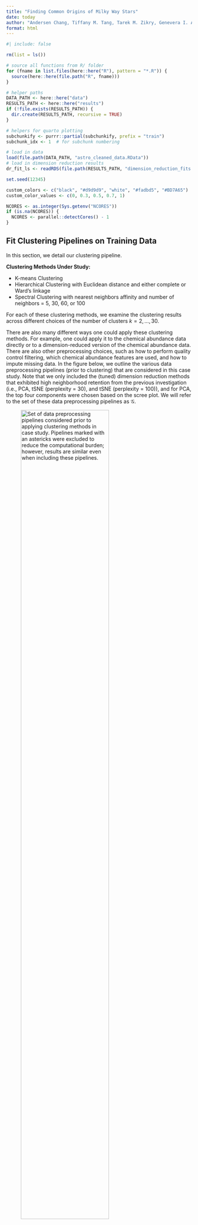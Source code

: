 ```yaml
---
title: "Finding Common Origins of Milky Way Stars"
date: today
author: "Andersen Chang, Tiffany M. Tang, Tarek M. Zikry, Genevera I. Allen"
format: html
---
```


```r
#| include: false

rm(list = ls())

# source all functions from R/ folder
for (fname in list.files(here::here("R"), pattern = "*.R")) {
  source(here::here(file.path("R", fname)))
}

# helper paths
DATA_PATH <- here::here("data")
RESULTS_PATH <- here::here("results")
if (!file.exists(RESULTS_PATH)) {
  dir.create(RESULTS_PATH, recursive = TRUE)
}

# helpers for quarto plotting
subchunkify <- purrr::partial(subchunkify, prefix = "train")
subchunk_idx <- 1  # for subchunk numbering

# load in data
load(file.path(DATA_PATH, "astro_cleaned_data.RData"))
# load in dimension reduction results
dr_fit_ls <- readRDS(file.path(RESULTS_PATH, "dimension_reduction_fits.rds"))

set.seed(12345)

custom_colors <- c("black", "#d9d9d9", "white", "#fadbd5", "#BD7A65")
custom_color_values <- c(0, 0.3, 0.5, 0.7, 1)

NCORES <- as.integer(Sys.getenv("NCORES"))
if (is.na(NCORES)) {
  NCORES <- parallel::detectCores() - 1
}
```

## Fit Clustering Pipelines on Training Data

In this section, we detail our clustering pipeline.

**Clustering Methods Under Study:**

- K-means Clustering
- Hierarchical Clustering with Euclidean distance and either complete or Ward's linkage
- Spectral Clustering with nearest neighbors affinity and number of neighbors = 5, 30, 60, or 100

For each of these clustering methods, we examine the clustering results across different choices of the number of clusters $k = 2, \ldots, 30$.

There are also many different ways one could apply these clustering methods. 
For example, one could apply it to the chemical abundance data directly or to a dimension-reduced version of the chemical abundance data. 
There are also other preprocessing choices, such as how to perform quality control filtering, which chemical abundance features are used, and how to impute missing data.
In the figure below, we outline the various data preprocessing pipelines (prior to clustering) that are considered in this case study.
Note that we only included the (tuned) dimension reduction methods that exhibited high neighborhood retention from the previous investigation (i.e., PCA, tSNE (perplexity = 30), and tSNE (perplexity = 100)), and for PCA, the top four components were chosen based on the scree plot.
We will refer to the set of these data preprocessing pipelines as $\mathcal{G}$.

![Set of data preprocessing pipelines considered prior to applying clustering methods in case study. Pipelines marked with an astericks were excluded to reduce the computational burden; however, results are similar even when including these pipelines.](../figures/data_preprocessing_pipeline.jpg){width="75%"}

```r
#| code-summary: "Show Code to Fit Clustering Pipelines on Training Data"

## this code chunk fits the clustering pipelines on the training data

#### choose imputation methods ####
data_ls <- list(
  "Mean-imputed" = data_mean_imputed$train,
  "RF-imputed" = data_rf_imputed$train
)

#### choose number of features ####
feature_modes <- list(
  "Small" = 7,
  "Medium" = 11,
  "Big" = 19
)

#### choose ks ####
ks <- 2:30

#### choose dimension reduction methods ####
# raw data
identity_fun_ls <- list("Raw" = function(x) x)

# pca
pca_fun_ls <- list("PCA" = purrr::partial(fit_pca, ndim = 4))

# tsne
tsne_perplexities <- c(30, 100)
tsne_fun_ls <- purrr::map(
  tsne_perplexities,
  ~ purrr::partial(fit_tsne, dims = 2, perplexity = .x)
) |> 
  setNames(sprintf("tSNE (perplexity = %d)", tsne_perplexities))

# putting it together
dr_fun_ls <- c(
  identity_fun_ls,
  pca_fun_ls,
  tsne_fun_ls
)

#### choose clustering methods ####
# kmeans
kmeans_fun_ls <- list("K-means" = purrr::partial(fit_kmeans, ks = ks))

# hierarchical clustering
hclust_params <- list(
  d = c("euclidean"),
  linkage = c("complete", "ward.D")
) |> 
  expand.grid()
hclust_fun_ls <- purrr::map(
  1:nrow(hclust_params),
  ~ purrr::partial(
    fit_hclust, 
    ks = ks,
    d = hclust_params$d[[.x]],
    linkage = hclust_params$linkage[[.x]]
  )
) |> 
  setNames(
    sprintf(
      "Hierarchical (dist = %s, link = %s)",
      hclust_params$d, hclust_params$linkage
    )
  )

# spectral clustering
n_neighbors <- c(5, 30, 60, 100)
spectral_fun_ls <- purrr::map(
  n_neighbors,
  ~ purrr::partial(
    fit_spectral_clustering, 
    ks = ks,
    affinity = "nearest_neighbors",
    n_neighbors = .x
  )
) |> 
  setNames(sprintf("Spectral (n_neighbors = %s)", n_neighbors))

# putting it together
clust_fun_ls <- c(
  kmeans_fun_ls,
  hclust_fun_ls,
  spectral_fun_ls
)

#### Fit Clustering Pipelines ####
pipe_tib <- tidyr::expand_grid(
  data = data_ls,
  feature_mode = feature_modes,
  dr_method = dr_fun_ls,
  clust_method = clust_fun_ls
) |> 
  dplyr::mutate(
    impute_mode_name = names(data),
    feature_mode_name = names(feature_mode),
    dr_method_name = names(dr_method),
    clust_method_name = names(clust_method),
    name = stringr::str_glue(
      "{clust_method_name} [{impute_mode_name} + {feature_mode_name} + {dr_method_name}]"
    )
  ) |> 
  # remove some clustering pipelines to reduce computation burden
  dplyr::filter(
    # remove all big feature set + dimension-reduction runs
    !((dr_method_name != "Raw") & (feature_mode_name == "Big"))
  )
pipe_ls <- split(pipe_tib, seq_len(nrow(pipe_tib))) |> 
  setNames(pipe_tib$name)

fit_results_fname <- file.path(RESULTS_PATH, "clustering_fits_train.rds")
if (!file.exists(fit_results_fname)) {
  library(future)
  plan(multisession, workers = NCORES)
  
  # fit clustering pipelines (if not already cached)
  clust_fit_ls <- furrr::future_map(
    pipe_ls,
    function(pipe_df) {
      g <- create_preprocessing_pipeline(
        feature_mode = pipe_df$feature_mode[[1]],
        preprocess_fun = pipe_df$dr_method[[1]]
      )
      clust_out <- pipe_df$clust_method[[1]](
        data = pipe_df$data[[1]], preprocess_fun = g
      )
      return(clust_out)
    },
    .options = furrr::furrr_options(
      seed = TRUE, 
      globals = list(
        ks = ks,
        create_preprocessing_pipeline = create_preprocessing_pipeline,
        get_abundance_data = get_abundance_data,
        tsne_perplexities = tsne_perplexities,
        hclust_params = hclust_params,
        n_neighbors = n_neighbors,
        fit_kmeans = fit_kmeans,
        fit_hclust = fit_hclust,
        fit_spectral_clustering = fit_spectral_clustering
      )
    )
  )
  # save fitted clustering pipelines
  saveRDS(clust_fit_ls, file = fit_results_fname)
} else {
  # read in fitted clustering pipelines (if already cached)
  clust_fit_ls <- readRDS(fit_results_fname)
}
```

To see and interact with the training clustering results, we have developed a shiny app, which can be run locally in R/RStudio by typing the following in your R console:

```r
#| eval: false
#| code-fold: false

view_clusters_app()
```

## Hyperparameter Tuning and Model Selection via Cluster Stability

To select the best clustering method and number of clusters $k$, we propose a stability-driven model selection procedure.
Here, given our goal of working towards scientific discovery, we operate under the driving philosophy that our scientific conclusions should not be robust or stable across arbitrary human judgment calls such as the data preprocessing pipelines outlined in the above figure.
Driven by this "stability principle", we hence select the clustering method and number of clusters that yields the most stable (or similar) clustering results regardless of the data subsample used for training and regardless of the choice of data preprocessing pipeline $g \in \mathcal{G}$.
To operationalize this idea, we implement Algorithm 1 below, which is inspired by the Model Explorer algorithm from @ben2001stability.

![](../figures/algorithm1.png){width="75%"}

```r
#| code-summary: "Show Code to Tune/Evaluate Clustering Pipelines via Cluster Stability"

## this code chunk performs model selection and hyperparameter tuning for the trained clustering pipelines

#### ModelExplorer hyperparameters ####
n_subsamples <- 50 # Number of subsamples
subsample_frac <- 0.8 # Proportion of data to subsample
max_pairs <- 100  # max num of pairs of subsamples to evaluate cluster stability
metric <- "ARI"  # metrics to compute for cluster stability

n <- nrow(data_ls$`Mean-imputed`)
fit_results_fname <- file.path(RESULTS_PATH, "clustering_subsampled_fits.rds")
stability_results_fname <- file.path(
  RESULTS_PATH, sprintf("clustering_subsampled_stability_%s.RData", metric)
)
if (!file.exists(fit_results_fname) ||
    !file.exists(stability_results_fname)) {
  library(future)
  plan(multisession, workers = NCORES)

  # fit clustering pipelines on subsampled data (if not already cached)
  clust_subsampled_fit_ls <- purrr::map(
    1:n_subsamples,
    function(b) {
      # get subsampled indices
      subsampled_idxs <- sort(
        sample(1:n, size = subsample_frac * n, replace = FALSE)
      )
      furrr::future_map(
        pipe_ls,
        function(pipe_df) {
          # fit clustering pipeline on subsample
          g <- create_preprocessing_pipeline(
            feature_mode = pipe_df$feature_mode[[1]],
            preprocess_fun = pipe_df$dr_method[[1]]
          )
          clust_out <- pipe_df$clust_method[[1]](
            data = pipe_df$data[[1]][subsampled_idxs, ], preprocess_fun = g
          )
          # return only the cluster ids for subsample
          cluster_ids <- purrr::map(
            clust_out$cluster_ids,
            function(cluster_ids) {
              out <- rep(NA, nrow(pipe_df$data[[1]]))
              out[subsampled_idxs] <- cluster_ids
              return(out)
            }
          )
          return(cluster_ids)
        },
        .options = furrr::furrr_options(
          seed = TRUE, 
          globals = list(
            ks = ks,
            subsampled_idxs = subsampled_idxs,
            create_preprocessing_pipeline = create_preprocessing_pipeline,
            get_abundance_data = get_abundance_data,
            tsne_perplexities = tsne_perplexities,
            hclust_params = hclust_params,
            n_neighbors = n_neighbors,
            fit_kmeans = fit_kmeans,
            fit_hclust = fit_hclust,
            fit_spectral_clustering = fit_spectral_clustering
          )
        )
      )
    }
  ) |> 
    setNames(as.character(1:n_subsamples)) |> 
    purrr::list_flatten(name_spec = "{inner} {outer}") |> 
    purrr::list_flatten(name_spec = "{inner}: {outer}")
  # save fitted clustering pipelines on subsampled data
  saveRDS(clust_subsampled_fit_ls, file = fit_results_fname)
  
  # create tibble of clustering results
  clusters_tib <- tibble::tibble(
    name = names(clust_subsampled_fit_ls),
    cluster_ids = clust_subsampled_fit_ls
  ) |> 
    annotate_clustering_results()
  
  # evaluate stability of clustering results per pipeline
  stability_per_pipeline <- clusters_tib |> 
    dplyr::group_by(
      k, pipeline_name, 
      impute_mode_name, feature_mode_name, dr_method_name, clust_method_name
    ) |>
    dplyr::summarise(
      cluster_list = list(cluster_ids),
      .groups = "drop"
    )
  stability_vals <- furrr::future_map(
    stability_per_pipeline$cluster_list,
    function(clusters) {
      cluster_stability(
        clusters, max_pairs = max_pairs, metrics = metric
      )[[metric]]
    },
    .options = furrr::furrr_options(
      seed = TRUE, 
      globals = list(
        cluster_stability = cluster_stability,
        max_pairs = max_pairs,
        metric = metric
      )
    )
  )
  stability_per_pipeline <- stability_per_pipeline |> 
    dplyr::mutate(
      group_name = pipeline_name,
      stability = !!stability_vals
    )
  
  # evaluate stability of clustering results per clustering method
  stability_per_clust_method <- clusters_tib |> 
    dplyr::group_by(
      k, clust_method_name
    ) |>
    dplyr::summarise(
      pipeline_names = list(unique(pipeline_name)),
      cluster_list = list(cluster_ids),
      .groups = "drop"
    )
  stability_vals <- furrr::future_map2(
    stability_per_clust_method$cluster_list,
    stability_per_clust_method$pipeline_names,
    function(clusters, pipe_names) {
      cluster_stability(
        clusters, max_pairs = max_pairs * length(pipe_names), metrics = metric
      )[[metric]]
    },
    .options = furrr::furrr_options(
      seed = TRUE, 
      globals = list(
        cluster_stability = cluster_stability,
        max_pairs = max_pairs,
        metric = metric
      )
    )
  )
  stability_per_clust_method <- stability_per_clust_method |>
    dplyr::mutate(
      group_name = clust_method_name,
      stability = !!stability_vals
    )
  
  save(
    stability_per_pipeline, 
    stability_per_clust_method, 
    file = stability_results_fname
  )
} else {
  # read in fitted clustering pipelines on subsampled data (if already cached)
  clust_subsampled_fit_ls <- readRDS(fit_results_fname)
  # read in evaluated stability of clustering results
  load(stability_results_fname)
}
```

The main results from our stability-driven model selection procedure are shown in the figure below under the `Per Clustering Method` tab.

**Main Takeaways:**

- Spectral clustering (n\_neighbors = 60) with $k = 2$ clusters yields the most stable clusters
- Interestingly, K-means with $k = 8$ clusters also appears quite stable, considering that it is producing far more granular clusters than $k = 2$.

*Note: For completeness, the stability across subsamples per data preprocessing + clustering pipeline is provided under the `Per Pipeline` tab.*

:::{.panel-tabset .column-page-right}

```r
#| output: asis
#| echo: false

# plot stability results
stability_results_ls <- list(
  "Per Clustering Method" = stability_per_clust_method,
  "Per Pipeline" = stability_per_pipeline
)
for (stability_mode in names(stability_results_ls)) {
  cat(sprintf("\n\n### %s\n\n", stability_mode))
  plt_df <- stability_results_ls[[stability_mode]] |> 
    dplyr::mutate(
      mean_stability = purrr::map_dbl(stability, mean),
      sd_stability = purrr::map_dbl(stability, sd),
      n_stability = purrr::map_dbl(stability, length)
    )
  plt <- plt_df |> 
    ggplot2::ggplot() +
    ggplot2::aes(
      x = k, 
      y = mean_stability, 
      color = group_name
    ) +
    ggplot2::geom_line() +
    ggplot2::labs(x = "k", y = "Mean Stability", color = "") +
    vthemes::theme_vmodern()
  subchunkify(
    plotly::ggplotly(plt),
    caption = "'Stability of clustering pipelines across the number of clusters, measured via the adjusted Rand Index (ARI).'"
  )
}
```

:::

## Estimate Consensus Clusters

For both Spectral Clustering (n\_neighbors = 60) with $k = 2$ clusters and K-means with $k = 8$ clusters, we next aggregate the learned clusters across each of the data preprocessing pipelines using consensus clustering.

```r
#| code-summary: "Show Code to Estimate Consensus Clusters"

best_clust_methods <- list(
  "k = 2: Spectral (n_neighbors = 60)" = list(
    clust_method_name = "Spectral (n_neighbors = 60)",
    k = 2
  ),
  "k = 9: Spectral (n_neighbors = 60)" = list(
    clust_method_name = "Spectral (n_neighbors = 60)",
    k = 9
  ),
  "k = 8: K-means" = list(
    clust_method_name = "K-means", 
    k = 8
  )
)
clust_fit_ls <- purrr::map(clust_fit_ls, ~ .x$cluster_ids) |> 
  purrr::list_flatten(name_spec = "{inner}: {outer}")

consensus_clusters_results_path <- file.path(
  RESULTS_PATH, "consensus_clusters_train.rds"
)
consensus_nbhd_results_path <- file.path(
  RESULTS_PATH, "consensus_neighborhood_matrices_train.rds"
)
if (!file.exists(consensus_clusters_results_path) | 
    !file.exists(consensus_nbhd_results_path)) {
  nbhd_mat_ls <- list()
  consensus_out_ls <- list()
  for (i in 1:length(best_clust_methods)) {
    clust_method_name <- best_clust_methods[[i]]$clust_method_name
    k <- best_clust_methods[[i]]$k
    key <- names(best_clust_methods)[i]
    
    stable_clusters_tib_all <- tibble::tibble(
      name = names(clust_fit_ls),
      cluster_ids = clust_fit_ls
    ) |> 
      annotate_clustering_results() |> 
      dplyr::filter(
        k == !!k,
        clust_method_name == !!clust_method_name
      )
  
    keep_clust_ls <- stable_clusters_tib_all$cluster_ids
    # compute neighborhood matrix
    nbhd_mat_ls[[key]] <- get_consensus_neighborhood_matrix(keep_clust_ls)
    # aggregate stable clusters using consensus clustering
    consensus_out_ls[[key]] <- fit_consensus_clusters(nbhd_mat_ls[[key]], k = k)["cluster_ids"]
  }
  saveRDS(consensus_out_ls, file = consensus_clusters_results_path)
  saveRDS(nbhd_mat_ls, file = consensus_nbhd_results_path)
} else {
  # read in fitted clustering pipelines (if already cached)
  consensus_out_ls <- readRDS(consensus_clusters_results_path)
  nbhd_mat_ls <- readRDS(consensus_nbhd_results_path)
}
```

We visualize the resulting training consensus clusters in various ways below. Note:

- The frequencies shown in the consensus neighborhood heatmaps reveal the proportion of times that two stars were assigned to the same cluster across the different choices of data preprocessing pipelines.
    - High frequencies close to 1 indicate that the two stars were almost always in the same cluster. 
    - Low frequencies close to 0 in the consensus neighborhood heatmaps indicate that the two stars were almost never in the same cluster.
- For each star, we define its local stability to be the average co-clustering frequency (i.e., the value shown in the consensus neighborhood heatmap) with all other stars in the same cluster. Intuitively, the local stability score for a star captures how consistently the star is clustered with other stars in its estimated cluster. Low local stability suggests that the star is not consistently clustered and may "hop" from one cluster to another depending on the data preprocessing choices.

Clearly, we observe that the two clusters from Spectral Clustering (n\_neighbors = 60) are extremely stable; however, these two clusters largely recapitulate a well-known iron-rich versus iron-poor dichotomy between younger versus older stars in the Milky Way. Consequently, in an effort to seek new insights beyond this well-known phenomenon, we will turn our attention to the 8 clusters from K-means clustering for the remainder of this analysis.

:::{.panel-tabset}

```r
#| output: asis
#| echo: false

keep_dr_methods <- c("PCA", "tSNE (perplexity = 30)", "tSNE (perplexity = 100)")
keep_dr_feature_modes <- c("small", "medium")
dr_plt_df <- dr_fit_ls[keep_dr_feature_modes] |> 
  purrr::map(~ .x[keep_dr_methods]) |> 
  purrr::list_flatten(name_spec = "{inner} [{outer}]") |>
  purrr::map(
    ~ .x$scores[, 1:2] |> 
      setNames(paste0("Component ", 1:2)) |> 
      dplyr::mutate(
        id = 1:dplyr::n()
      )
  ) |> 
  dplyr::bind_rows(.id = "method") |> 
  dplyr::mutate(
    method = forcats::fct_inorder(method)
  )

for (key in c("k = 2: Spectral (n_neighbors = 60)", "k = 8: K-means")) {
  cat(sprintf("\n\n### %s\n\n", key))
  cat("\n\n:::{.panel-tabset .nav-pills}\n\n")
  clust_method_key <- stringr::str_remove(key, ".*:\\s")
  k_key <- stringr::str_extract(key, "(?<=k = )\\d+")
  nbhd_mat <- nbhd_mat_ls[[key]]
  consensus_cluster_ids <- consensus_out_ls[[key]]$cluster_ids
  
  cat("\n\n#### Overview\n\n")
  cat("\n\n##### Consensus Neighborhood Heatmap\n\n")
  consensus_plt <- plot_consensus_clusters(
    nbhd_mat,
    leaf_colors = as.factor(consensus_cluster_ids),
    custom_colors = custom_colors,
    custom_color_values = custom_color_values
  )
  subchunkify(
    consensus_plt, fig_width = 12, fig_height = 10,
    caption = sprintf(
      "'Consensus neighborhood heatmap, aggregated across all runs using %s and k = %s.'",
      clust_method_key, k_key
    )
  )
  
  cat("\n\n##### GCs per Cluster\n\n")
  bar_plt <- plot_gcs_per_cluster(
    cluster_ids = consensus_cluster_ids,
    gcs = metadata$train$GC_NAME
  )
  subchunkify(
    plotly::ggplotly(bar_plt),
    caption = sprintf(
      "'GC composition for each estimated consensus cluster using %s and k = %s.'",
      clust_method_key, k_key
    )
  )
  
  cat("\n\n#### Local Stability\n\n")
  cat("\n\n##### On Galactic Coordinates\n\n")
  local_stability <- eval_local_stability(
    nbhd_mat, consensus_cluster_ids
  )
  local_stability_plt <- plot_local_stability_on_galactic(
    local_stability = local_stability,
    cluster_ids = consensus_cluster_ids,
    metadata = metadata$train
  )
  subchunkify(
    local_stability_plt, fig_width = 10, fig_height = 6,
    caption = "'Galactic coordinates of stars, colored by its local cluster stability.'"
  )
  # subchunkify(plotly::ggplotly(local_stability_plt))
  
  cat("\n\n##### On Dimension Reduction\n\n")
  dr_plt <- plot_local_stability_on_dr(
    local_stability = local_stability,
    cluster_ids = consensus_cluster_ids,
    metadata = metadata$train,
    dr_data = dr_plt_df
  )
  subchunkify(
    dr_plt, fig_width = 12, fig_height = 6,
    caption = "'Dimension reduction visualizations of stars, colored by its local cluster stability.'"
  )
  # subchunkify(plotly::ggplotly(dr_plt))
  
  cat("\n\n#### Abundance per Cluster\n\n")
  abundance_plt <- dplyr::bind_cols(
    cluster_id = as.factor(consensus_cluster_ids),
    data_mean_imputed$train
  ) |> 
    tidyr::pivot_longer(
      cols = -cluster_id,
      names_to = "Feature",
      values_to = "Abundance"
    ) |> 
    ggplot2::ggplot() +
    ggplot2::aes(x = Abundance, fill = cluster_id) +
    ggplot2::facet_wrap(~ Feature, scales = "free") +
    ggplot2::geom_density(alpha = 0.5) +
    ggplot2::labs(y = "Density", fill = "Cluster ID") +
    vthemes::theme_vmodern()
  subchunkify(
    plotly::ggplotly(abundance_plt),
    fig_width = 12, fig_height = 10,
    caption = "'Abundance of features per estimated consensus cluster.'"
  )
  
  cat("\n\n:::\n\n")
}
```

:::

## Aside: What ifs...

In this section, we explore two hypothetical "what if" scenarios purely for didactic purposes.

**First, what if we had chosen to use Spectral Clustering (n\_neighbors = 60) with $k = 9$ clusters, which yields a similar stability score as K-means with $k = 8$ clusters?**

In short, the clusters from Spectral Clustering (n\_neighbors = 60) with $k = 9$ clusters are quite similar to the that from K-means with $k = 8$ clusters. 
This is most easily seen in the neighborhood heatmap below, which shows the co-cluster membership of each pair of stars. 
Red indicates that the two stars were in the same cluster in both clustering methods. 
Black indicates that the two stars were in different clusters in both clustering methods. 
White indicates that the two stars were in the same cluster in one clustering method but not the other. 

Notably, cluster 2 from spectral clustering perfectly matches cluster 2 from K-means clustering. There is also very close alignment between several other clusters across methods, namely:

- Spectral cluster 1 and K-means cluster 1
- Spectral cluster 3 and K-means cluster 3
- Spectral cluster 7 and K-means cluster 6
- Spectral cluster 9 and K-means cluster 8

Furthermore, it appears that K-means cluster 4 is being split into two clusters by spectral clustering (clusters 4 and 6).

:::{.panel-tabset}

### Comparison Summary

```r
#| output: asis
#| echo: false

consensus_clusters_ls <- list(
  "k = 9: Spectral (n_neighbors = 60)" = consensus_out_ls$`k = 9: Spectral (n_neighbors = 60)`$cluster_ids,
  "k = 8: K-means" = consensus_out_ls$`k = 8: K-means`$cluster_ids
)

cat("\n\n#### Neighborhood Heatmap\n\n")
nbhd_mat <- get_consensus_neighborhood_matrix(consensus_clusters_ls)
heatmap_plt <- ggwrappers::plot_hclust_heatmap(
  X = as.data.frame(nbhd_mat),
  x_groups = paste0(
    "Spectral\nCluster ", 
    consensus_clusters_ls$`k = 9: Spectral (n_neighbors = 60)`
  ),
  y_groups = paste0(
    "K-means\nCluster ", 
    consensus_clusters_ls$`k = 8: K-means`
  ),
  show_ytext = FALSE,
  show_xtext = FALSE
) +
  ggplot2::scale_fill_gradientn(
    colors = custom_colors, values = scales::rescale(custom_color_values)
  ) +
  ggplot2::labs(
    fill = "Frequency", x = "Star", y = "Star"
  ) +
  ggplot2::theme(
    panel.spacing = grid::unit(.05, "lines"),
    panel.border = ggplot2::element_rect(
      color = "black", fill = NA, linewidth = 0
    )
  )
subchunkify(
  heatmap_plt, fig_width = 12, fig_height = 10,
  caption = "'Consensus neighborhood heatmap between consensus clusters using Spectral (n_neighbors = 60) with k = 9 and K-means with k = 8.'"
)

cat("\n\n#### GCs per Cluster\n\n")
aligned_consensus_cluster_ls <- purrr::map(
  consensus_clusters_ls,
  ~ align_clusters(consensus_clusters_ls[[1]], factor(.x, levels = 1:9))
)
plt_df <- aligned_consensus_cluster_ls |> 
  dplyr::bind_cols() |> 
  dplyr::mutate(
    GC_NAME = metadata$train$GC_NAME
  ) |> 
  tidyr::pivot_longer(
    cols = -c(GC_NAME),
    names_to = "Pipeline",
    values_to = "cluster_id"
  )
bar_plt <- plt_df |> 
  ggplot2::ggplot() +
  ggplot2::aes(
    x = as.factor(cluster_id),
    fill = GC_NAME,
    label = Pipeline
  ) +
  ggplot2::geom_bar(position = "fill") +
  ggplot2::facet_wrap(~ Pipeline) +
  ggplot2::labs(x = "Cluster ID", y = "Proportion") +
  ggplot2::theme(
    axis.text.x = ggplot2::element_blank(),
    axis.ticks.x = ggplot2::element_blank()
  ) +
  vthemes::theme_vmodern()
subchunkify(
  plotly::ggplotly(bar_plt), fig_height = 10, fig_width = 12,
  caption = "'Comparison of GC composition for each estimated consensus cluster.'"
)
```

```r
#| output: asis
#| echo: false

for (key in c("k = 9: Spectral (n_neighbors = 60)")) {
  cat(sprintf("\n\n### %s\n\n", key))
  cat("\n\n:::{.panel-tabset .nav-pills}\n\n")
  clust_method_key <- stringr::str_remove(key, ".*:\\s")
  k_key <- stringr::str_extract(key, "(?<=k = )\\d+")
  nbhd_mat <- nbhd_mat_ls[[key]]
  consensus_cluster_ids <- consensus_out_ls[[key]]$cluster_ids
  
  cat("\n\n#### Overview\n\n")
  cat("\n\n##### Consensus Neighborhood Heatmap\n\n")
  consensus_plt <- plot_consensus_clusters(
    nbhd_mat,
    leaf_colors = as.factor(consensus_cluster_ids),
    custom_colors = custom_colors,
    custom_color_values = custom_color_values
  )
  subchunkify(
    consensus_plt, fig_width = 12, fig_height = 10,
    caption = sprintf(
      "'Consensus neighborhood heatmap, aggregated across all runs using %s and k = %s.'",
      clust_method_key, k_key
    )
  )
  
  cat("\n\n##### GCs per Cluster\n\n")
  bar_plt <- plot_gcs_per_cluster(
    cluster_ids = consensus_cluster_ids,
    gcs = metadata$train$GC_NAME
  )
  subchunkify(
    plotly::ggplotly(bar_plt),
    caption = "'GC composition for each estimated consensus cluster.'"
  )
  
  cat("\n\n#### Local Stability\n\n")
  cat("\n\n##### On Galactic Coordinates\n\n")
  local_stability <- eval_local_stability(
    nbhd_mat, consensus_cluster_ids
  )
  local_stability_plt <- plot_local_stability_on_galactic(
    local_stability = local_stability,
    cluster_ids = consensus_cluster_ids,
    metadata = metadata$train
  )
  subchunkify(
    local_stability_plt, fig_width = 10, fig_height = 6,
    caption = "'Galactic coordinates of stars, colored by its local cluster stability.'"
  )
  # subchunkify(plotly::ggplotly(local_stability_plt))
  
  cat("\n\n##### On Dimension Reduction\n\n")
  dr_plt <- plot_local_stability_on_dr(
    local_stability = local_stability,
    cluster_ids = consensus_cluster_ids,
    metadata = metadata$train,
    dr_data = dr_plt_df
  )
  subchunkify(
    dr_plt, fig_width = 12, fig_height = 6,
    caption = "'Dimension reduction visualizations of stars, colored by its local cluster stability.'"
  )
  # subchunkify(plotly::ggplotly(dr_plt))
  
  cat("\n\n:::\n\n")
}
```

:::

**Second, what if we had chosen to use only the most stable data preprocessing + clustering pipeline (i.e., K-means [Mean-imputed + Small + Raw]) instead of using the consensus across all data preprocessing pipelines?**

The most stable data preprocessing + clustering pipeline choice is K-means, applied to the small feature set with mean-imputation and no dimension reduction prior to clustering. 
Applying this particular instantiation of K-means led to reasonable clusters, shown below. 
However, in the neighborhood heatmap, we observe an important difference between the consensus K-means pipeline (aggregated across all data preprocessing pipelines) versus the most stable K-means pipeline (using only the most stable data preprocessing choice) --- that is, the most stable K-means pipeline grouped the consensus cluster 1 and consensus cluster 2 into a single cluster and created what appears to be a small and seemingly noisy cluster ("Most Stable Cluster 6"). 
Examining the GCs in each estimated cluster, we further see that the consensus K-means pipeline was able to separate two important GCs into distinct clusters --- NGC6121 (dark green bar in cluster 1) and NGC0104 (orange bar in cluster 2) --- while the most stable K-means pipeline grouped these two GCs into a single cluster.
This is to show that the diversity of clusters across data preprocessing pipelines can help to improve the quality of the resulting clusters.

```r
#| echo: false

best_clust_pipes <- list(
  "k = 8: K-means" = list(
    clust_method_name = "K-means", 
    pipeline_name = "K-means [Mean-imputed + Small + Raw]", 
    k = 8
  )
)

consensus_clusters_results_path <- file.path(
  RESULTS_PATH, "consensus_clusters_train_most_stable_only.rds"
)
consensus_nbhd_results_path <- file.path(
  RESULTS_PATH, "consensus_neighborhood_matrices_train_most_stable_only.rds"
)
if (!file.exists(consensus_clusters_results_path) | 
    !file.exists(consensus_nbhd_results_path)) {
  pipe_nbhd_mat_ls <- list()
  pipe_consensus_out_ls <- list()
  for (i in 1:length(best_clust_pipes)) {
    clust_method_name <- best_clust_pipes[[i]]$clust_method_name
    pipeline_name <- best_clust_pipes[[i]]$pipeline_name
    k <- best_clust_pipes[[i]]$k
    key <- names(best_clust_pipes)[i]
    
    stable_clusters_tib_all <- tibble::tibble(
      name = names(clust_subsampled_fit_ls),
      cluster_ids = clust_subsampled_fit_ls
    ) |> 
      annotate_clustering_results() |> 
      dplyr::filter(
        k == !!k,
        clust_method_name == !!clust_method_name,
        pipeline_name == !!pipeline_name
      )
  
    keep_clust_ls <- stable_clusters_tib_all$cluster_ids
    # compute neighborhood matrix
    pipe_nbhd_mat_ls[[key]] <- get_consensus_neighborhood_matrix(keep_clust_ls)
    # aggregate stable clusters using consensus clustering
    pipe_consensus_out_ls[[key]] <- fit_consensus_clusters(
      pipe_nbhd_mat_ls[[key]], k = k
    )
  }
  saveRDS(pipe_consensus_out_ls, file = consensus_clusters_results_path)
  saveRDS(pipe_nbhd_mat_ls, file = consensus_nbhd_results_path)
} else {
  # read in fitted clustering pipelines (if already cached)
  pipe_consensus_out_ls <- readRDS(consensus_clusters_results_path)
  pipe_nbhd_mat_ls <- readRDS(consensus_nbhd_results_path)
}
```

:::{.panel-tabset}

### Comparison Summary

```r
#| output: asis
#| echo: false

consensus_clusters_ls <- list(
  "k = 8: K-means [All]" = consensus_out_ls$`k = 8: K-means`$cluster_ids,
  "k = 8: K-means [Most Stable]" = pipe_consensus_out_ls$`k = 8: K-means`$cluster_ids
)

cat("\n\n#### Neighborhood Heatmap\n\n")
nbhd_mat <- get_consensus_neighborhood_matrix(consensus_clusters_ls)
heatmap_plt <- ggwrappers::plot_hclust_heatmap(
  X = as.data.frame(nbhd_mat),
  x_groups = paste0(
    "Consensus\nCluster ", 
    consensus_clusters_ls$`k = 8: K-means [All]`
  ),
  y_groups = paste0(
    "Most Stable Only\nCluster ", 
    consensus_clusters_ls$`k = 8: K-means [Most Stable]`
  ),
  show_ytext = FALSE,
  show_xtext = FALSE
) +
  ggplot2::scale_fill_gradientn(
    colors = custom_colors, values = scales::rescale(custom_color_values)
  ) +
  ggplot2::labs(
    fill = "Frequency", x = "Star", y = "Star"
  ) +
  ggplot2::theme(
    panel.spacing = grid::unit(.05, "lines"),
    panel.border = ggplot2::element_rect(
      color = "black", fill = NA, linewidth = 0
    )
  )
subchunkify(
  heatmap_plt, fig_width = 12, fig_height = 10,
  caption = "'Consensus neighborhood heatmap between consensus clusters using K-means with k = 8, aggregated across all data preprocessing pipelines versus using only the most stable clustering pipeline.'"
)

cat("\n\n#### GCs per Cluster\n\n")
aligned_consensus_cluster_ls <- purrr::map(
  consensus_clusters_ls,
  ~ align_clusters(consensus_clusters_ls[[1]], factor(.x, levels = 1:9))
)
plt_df <- aligned_consensus_cluster_ls |> 
  dplyr::bind_cols() |> 
  dplyr::mutate(
    GC_NAME = metadata$train$GC_NAME
  ) |> 
  tidyr::pivot_longer(
    cols = -c(GC_NAME),
    names_to = "Pipeline",
    values_to = "cluster_id"
  )
bar_plt <- plt_df |> 
  ggplot2::ggplot() +
  ggplot2::aes(
    x = as.factor(cluster_id),
    fill = GC_NAME,
    label = Pipeline
  ) +
  ggplot2::geom_bar(position = "fill") +
  ggplot2::facet_wrap(~ Pipeline) +
  ggplot2::labs(x = "Cluster ID", y = "Proportion") +
  ggplot2::theme(
    axis.text.x = ggplot2::element_blank(),
    axis.ticks.x = ggplot2::element_blank()
  ) +
  vthemes::theme_vmodern()
subchunkify(
  plotly::ggplotly(bar_plt), fig_height = 10, fig_width = 12,
  caption = "'Comparison of GC composition for each estimated consensus cluster.'"
)
```


```r
#| output: asis
#| echo: false

for (key in names(best_clust_pipes)) {
  cat(sprintf("\n\n### %s\n\n", key))
  cat("\n\n:::{.panel-tabset .nav-pills}\n\n")
  nbhd_mat <- pipe_nbhd_mat_ls[[key]]
  consensus_cluster_ids <- pipe_consensus_out_ls[[key]]$cluster_ids
  
  cat("\n\n#### Overview\n\n")
  cat("\n\n##### Consensus Neighborhood Heatmap\n\n")
  consensus_plt <- plot_consensus_clusters(
    nbhd_mat,
    leaf_colors = as.factor(consensus_cluster_ids),
    custom_colors = custom_colors,
    custom_color_values = custom_color_values
  )
  subchunkify(
    consensus_plt, fig_width = 12, fig_height = 10,
    caption = sprintf(
      "'Consensus neighborhood heatmap, aggregated across all subsample runs using %s'",
      key
    )
  )
  
  cat("\n\n##### GCs per Cluster\n\n")
  bar_plt <- plot_gcs_per_cluster(
    cluster_ids = consensus_cluster_ids,
    gcs = metadata$train$GC_NAME
  )
  subchunkify(
    plotly::ggplotly(bar_plt),
    caption = "'GC composition for each estimated consensus cluster.'"
  )
  
  cat("\n\n#### Local Stability\n\n")
  cat("\n\n##### On Galactic Coordinates\n\n")
  local_stability <- eval_local_stability(
    nbhd_mat, consensus_cluster_ids
  )
  local_stability_plt <- plot_local_stability_on_galactic(
    local_stability = local_stability,
    cluster_ids = consensus_cluster_ids,
    metadata = metadata$train
  )
  subchunkify(
    local_stability_plt, fig_width = 10, fig_height = 6,
    caption = "'Galactic coordinates of stars, colored by its local cluster stability.'"
  )
  # subchunkify(plotly::ggplotly(local_stability_plt))
  
  cat("\n\n##### On Dimension Reduction\n\n")
  dr_plt <- plot_local_stability_on_dr(
    local_stability = local_stability,
    cluster_ids = consensus_cluster_ids,
    metadata = metadata$train,
    dr_data = dr_plt_df
  )
  subchunkify(
    dr_plt, fig_width = 12, fig_height = 6,
    caption = "'Dimension reduction visualizations of stars, colored by its local cluster stability.'"
  )
  # subchunkify(plotly::ggplotly(dr_plt))
  cat("\n\n:::\n\n")
}
```

:::


